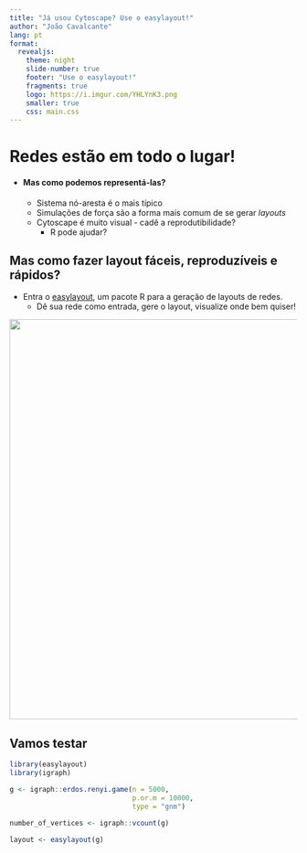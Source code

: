 ```yaml
---
title: "Já usou Cytoscape? Use o easylayout!"
author: "João Cavalcante"
lang: pt
format: 
  revealjs:
    theme: night
    slide-number: true
    footer: "Use o easylayout!"
    fragments: true
    logo: https://i.imgur.com/YHLYnK3.png
    smaller: true
    css: main.css
---
```


# Redes estão em todo o lugar!

- #### Mas como podemos representá-las?
  - Sistema nó-aresta é o mais típico
  - Simulações de força são a forma mais comum de se gerar *layouts* 
  - Cytoscape é muito visual - cadê a reprodutibilidade?
    - R pode ajudar?
    

<!-- ## O que é um sistema nó-aresta? -->

<!-- <iframe width="100%" height="684" frameborder="0" -->
<!--   src="https://observablehq.com/embed/@d3/force-directed-graph-component?cells=chart" scrolling="no"></iframe> -->

## Mas como fazer layout fáceis, reproduzíveis e rápidos?

- Entra o [easylayout](https://dalmolingroup.github.io/easylayout/), um pacote R para
a geração de layouts de redes.
  - Dê sua rede como entrada, gere o layout, visualize onde bem quiser!
  
<center>
![](https://i.imgur.com/6LpKole.png){width=700}
</center>

## Vamos testar

```r
library(easylayout)
library(igraph)

g <- igraph::erdos.renyi.game(n = 5000,
                              p.or.m = 10000, 
                              type = "gnm")

number_of_vertices <- igraph::vcount(g)

layout <- easylayout(g)
```